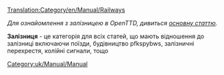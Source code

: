 [[Translation:Category/en/Manual/Railways]]


''Для ознайомлення з залізницею в OpenTTD, дивиться [[uk/Manual/Base Set/Залізниця|основну статтю]].''

'''Залізниця''' - це категорія для всіх статей, що мають відношення до залізниці включаючи поїзди, будівництво pfkspybws, залізничні перехрестя, колійні сигнали, тощо

[[Category:uk/Manual/Manual]]